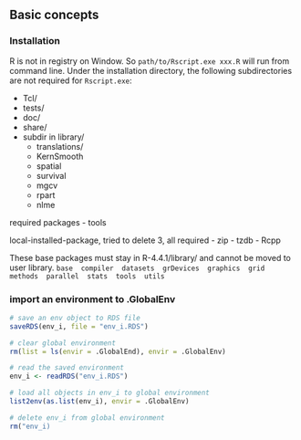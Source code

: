 ## Basic concepts

### Installation

R is not in registry on Window. So `path/to/Rscript.exe xxx.R` will run from command line. Under the installation directory, the following subdirectories are not required for `Rscript.exe`:

- Tcl/
- tests/
- doc/
- share/
- subdir in library/
  - translations/
  - KernSmooth
  - spatial
  - survival
  - mgcv
  - rpart
  - nlme

required packages
- tools

local-installed-package, tried to delete 3, all required
- zip
- tzdb
- Rcpp

These base packages must stay in R-4.4.1/library/ and cannot be moved to user library.
`base  compiler  datasets  grDevices  graphics  grid  methods  parallel  stats  tools  utils`



### import an environment to .GlobalEnv

```r
# save an env object to RDS file
saveRDS(env_i, file = "env_i.RDS")

# clear global environment
rm(list = ls(envir = .GlobalEnd), envir = .GlobalEnv)

# read the saved environment
env_i <- readRDS("env_i.RDS")

# load all objects in env_i to global environment
list2env(as.list(env_i), envir = .GlobalEnv)

# delete env_i from global environment
rm("env_i)
```
